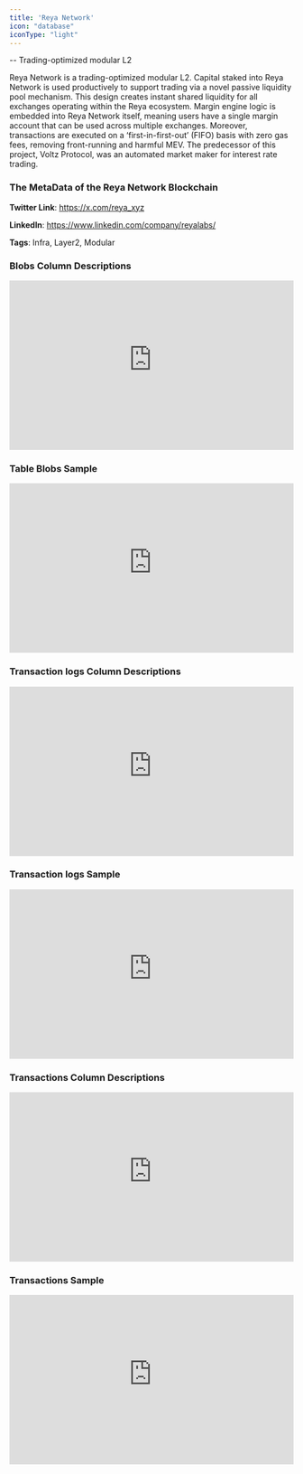 ```yaml
---
title: 'Reya Network'
icon: "database"
iconType: "light"
---
```

-- Trading-optimized modular L2

Reya Network is a trading-optimized modular L2. Capital staked into Reya Network is used productively to support trading via a novel passive liquidity pool mechanism. This design creates instant shared liquidity for all exchanges operating within the Reya ecosystem. Margin engine logic is embedded into Reya Network itself, meaning users have a single margin account that can be used across multiple exchanges. Moreover, transactions are executed on a ‘first-in-first-out’ (FIFO) basis with zero gas fees, removing front-running and harmful MEV. The predecessor of this project, Voltz Protocol, was an automated market maker for interest rate trading.

### The MetaData of the Reya Network Blockchain

**Twitter Link**: https://x.com/reya_xyz

**LinkedIn**: https://www.linkedin.com/company/reyalabs/

**Tags**: Infra, Layer2, Modular

### Blobs Column Descriptions

<div>
    <iframe
        src="https://doc-embed-app.chainbasehq.com/columns/ethereum.blobs"
        width="100%"
        height="300px"
        frameBorder="0"
        scrolling="no"
    ></iframe>
</div>

### Table Blobs Sample

<div>
    <iframe
        src="https://doc-embed-app.chainbasehq.com/data/ethereum.blobs"
        width="100%"
        height="300px"
        frameBorder="0"
        scrolling="no"
    ></iframe>
</div>

### Transaction logs Column Descriptions

<div>
    <iframe
        src="https://doc-embed-app.chainbasehq.com/columns/ethereum.transaction_logs"
        width="100%"
        height="300px"
        frameBorder="0"
        scrolling="no"
    ></iframe>
</div>

### Transaction logs Sample

<div>
    <iframe
        src="https://doc-embed-app.chainbasehq.com/data/ethereum.transaction_logs"
        width="100%"
        height="300px"
        frameBorder="0"
        scrolling="no"
    ></iframe>
</div>

### Transactions Column Descriptions

<div>
    <iframe
        src="https://doc-embed-app.chainbasehq.com/columns/ethereum.transactions"
        width="100%"
        height="300px"
        frameBorder="0"
        scrolling="no"
    ></iframe>
</div>

### Transactions Sample

<div>
    <iframe
        src="https://doc-embed-app.chainbasehq.com/data/ethereum.transactions"
        width="100%"
        height="300px"
        frameBorder="0"
        scrolling="no"
    ></iframe>
</div>